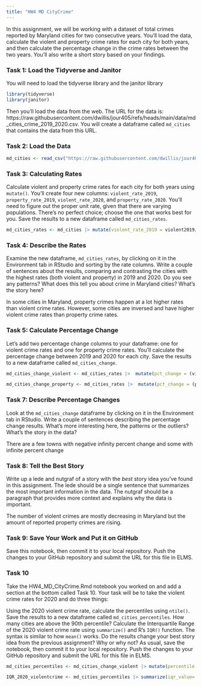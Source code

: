 ```yaml
---
title: "HW4 MD CityCrime"
---
```


In this assignment, we will be working with a dataset of total crimes reported by Maryland cities for two consecutive years. You'll load the data, calculate the violent and property crime rates for each city for both years, and then calculate the percentage change in the crime rates between the two years. You'll also write a short story based on your findings.

### Task 1: Load the Tidyverse and Janitor

You will need to load the tidyverse library and the janitor library

```r
library(tidyverse)
library(janitor)
```

Then you'll load the data from the web. The URL for the data is: https://raw.githubusercontent.com/dwillis/jour405/refs/heads/main/data/md_cities_crime_2019_2020.csv. You will create a dataframe called `md_cities` that contains the data from this URL.

### Task 2: Load the Data

```r
md_cities <- read_csv("https://raw.githubusercontent.com/dwillis/jour405/refs/heads/main/data/md_cities_crime_2019_2020.csv")
```
### Task 3: Calculating Rates

Calculate violent and property crime rates for each city for both years using `mutate()`. You'll create four new columns: `violent_rate_2019`, `property_rate_2019`, `violent_rate_2020`, and `property_rate_2020`. You'll need to figure out the proper unit rate, given that there are varying populations. There's no perfect choice; choose the one that works best for you. Save the results to a new dataframe called `md_cities_rates`.

```r
md_cities_rates <- md_cities |> mutate(violent_rate_2019 = violent2019/pop2019 * 10000, property_rate_2019 = property2019/pop2019 * 10000, violent_rate_2020 = violent2020/pop2020 * 10000, property_rate_2020 = property2020/pop2020*10000) 
```

### Task 4: Describe the Rates

Examine the new dataframe, `md_cities_rates`, by clicking on it in the Environment tab in RStudio and sorting by the rate columns. Write a couple of sentences about the results, comparing and contrasting the cities with the highest rates (both violent and property) in 2019 and 2020. Do you see any patterns? What does this tell you about crime in Maryland cities? What's the story here?

In some cities in Maryland, property crimes happen at a lot higher rates than violent crime rates. However, some cities are inversed and have higher violent crime rates than property crime rates. 


### Task 5: Calculate Percentage Change

Let's add two percentage change columns to your dataframe: one for violent crime rates and one for property crime rates. You'll calculate the percentage change between 2019 and 2020 for each city. Save the results to a new dataframe called `md_cities_change`.

```r
md_cities_change_violent <- md_cities_rates |>  mutate(pct_change = (violent_rate_2019-violent_rate_2020)/violent_rate_2019 *100)
```
```r
md_cities_change_property <- md_cities_rates |>  mutate(pct_change = (property_rate_2019-property_rate_2020)/property_rate_2019 * 100)
```

### Task 7: Describe Percentage Changes

Look at the `md_cities_change` dataframe by clicking on it in the Environment tab in RStudio. Write a couple of sentences describing the percentage change results. What's more interesting here, the patterns or the outliers? What's the story in the data?

There are a few towns with negative infinity percent change and some with infinite percent change

### Task 8: Tell the Best Story

Write up a lede and nutgraf of a story with the _best_ story idea you've found in this assignment. The lede should be a single sentence that summarizes the most important information in the data. The nutgraf should be a paragraph that provides more context and explains why the data is important.

The number of violent crimes are mostly decreasing in Maryland but the amount of reported property crimes are rising. 


### Task 9: Save Your Work and Put it on GitHub

Save this notebook, then commit it to your local repository. Push the changes to your GitHub repository and submit the URL for this file in ELMS.

### Task 10
Take the HW4_MD_CityCrime.Rmd notebook you worked on and add a section at the bottom called Task 10. Your task will be to take the violent crime rates for 2020 and do three things:

Using the 2020 violent crime rate, calculate the percentiles using `ntile()`. Save the results to a new dataframe called `md_cities_percentiles`. How many cities are above the 90th percentile?
Calculate the Interquartile Range of the 2020 violent crime rate using `summarize()` and R's `IQR()` function. The syntax is similar to how `mean()` works.
Do the results change your best story idea from the previous assignment? Why or why not?
As usual, save the notebook, then commit it to your local repository. Push the changes to your GitHub repository and submit the URL for this file in ELMS.

```r
md_cities_percentiles <- md_cities_change_violent |> mutate(percentile = ntile(violent_rate_2020, 100)) 
```
```r
IQR_2020_violentcrime <- md_cities_percentiles |> summarize(iqr_value= IQR(percentiles)
```


